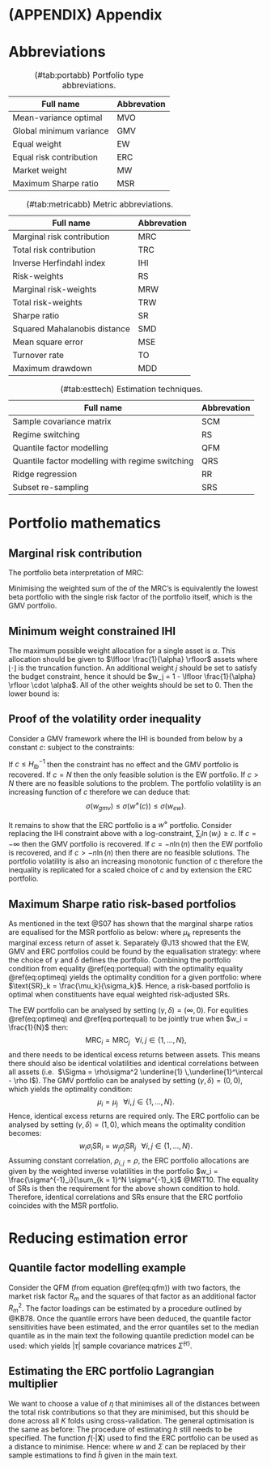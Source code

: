 # (APPENDIX) Appendix {-} 

# Abbreviations

| Full name               | Abbrevation |
|-------------------------|-------------|
| Mean-variance optimal   | MVO         |
| Global minimum variance | GMV         |
| Equal weight            | EW          |
| Equal risk contribution | ERC         |
| Market weight           | MW          |
| Maximum Sharpe ratio    | MSR         |

Table: (\#tab:portabb) Portfolio type abbreviations.

| Full name                    | Abbrevation |
|------------------------------|-------------|
| Marginal risk contribution   | MRC         |
| Total risk contribution      | TRC         |
| Inverse Herfindahl index     | IHI         |
| Risk-weights                 | RS          |
| Marginal risk-weights        | MRW         |
| Total risk-weights           | TRW         |
| Sharpe ratio                 | SR          |
| Squared Mahalanobis distance | SMD         |
| Mean square error            | MSE         |
| Turnover rate                | TO          |
| Maximum drawdown             | MDD         |

Table: (\#tab:metricabb) Metric abbreviations.

| Full name                                       | Abbrevation |
|-------------------------------------------------|-------------|
| Sample covariance matrix                        | SCM         |
| Regime switching                                | RS          |
| Quantile factor modelling                       | QFM         |
| Quantile factor modelling with regime switching | QRS         |
| Ridge regression                                | RR          |
| Subset re-sampling                              | SRS         |

Table: (\#tab:esttech) Estimation techniques.

# Portfolio mathematics

## Marginal risk contribution {#mrcapp}

The portfolio beta interpretation of MRC:

\begin{align*}
\frac{\partial}{\partial w_i} \Big [ \sigma(w) \Big ] & = \frac{\partial}{\partial w_i}  \Big [ (w^\intercal \Sigma w)^{\frac{1}{2}} \Big ], & \\
& = \frac{1}{2} \cdot (w^\intercal \Sigma w)^{-\frac{1}{2}} \cdot \frac{\partial}{\partial w_i} \Big [ w^\intercal \Sigma w \Big ], &  \text{(chain rule)} \\
& = \frac{\frac{1}{2}\cdot 2 \cdot (\Sigma w)_i}{\sqrt{w^\intercal \Sigma w}}, &  \text{(as given in the main text)} \\
& = \frac{\mathbb{COV}[R_i, R_p]}{\sqrt{w^\intercal \Sigma w}}, &   \text{($R_i$- returns on asset i)} \\
& = \mathbb{SD}[(R_p)] \cdot  \frac{\mathbb{COV}[R_i, R_p]}{\mathbb{VAR}[(R_p)]}, & \\
& = \mathbb{SD}[(R_p)] \cdot \beta_{i, p}\;. &
\end{align*}

Minimising the weighted sum of the of the MRC's is equivalently the lowest beta portfolio with the
single risk factor of the portfolio itself, which is the GMV portfolio.
\begin{align*}
\sum_{i = 1}^N w_i \cdot \frac{\partial}{\partial w_i} \Big [ \sigma(w) \Big ] & = \frac{\sum_{i = 1}^N w_i \cdot (\Sigma w)_i}{\sqrt{w^\intercal \Sigma w}}, & \\
\underset{w}{\text{argmin}} \Big \{\sum_{i = 1}^N w_i \cdot \frac{\partial}{\partial w_i} \Big [ \sigma(w) \Big ]  \Big \} & = \underset{w}{\text{argmin}} \Big \{ \sqrt{w^\intercal \Sigma w} \Big\},&   \text{(Taking the minimum on   both sides)}\\
& = \underset{w}{\text{argmin}} \Big \{w^\intercal \Sigma w \} . &  \text{($\sqrt{\cdot}$ monotonic)}\\
\end{align*}

## Minimum weight constrained IHI {#ihimax}

The maximum possible weight allocation for a single asset is $\alpha$. This allocation should be given
to $\lfloor \frac{1}{\alpha} \rfloor$ assets where $\lfloor \cdot \rfloor$ is the truncation function.
An additional weight $j$ should be set to satisfy the budget constraint, hence it should be 
$w_j = 1 - \lfloor \frac{1}{\alpha} \rfloor \cdot \alpha$. All of the other weights should be set to
0. Then the lower bound is:
\begin{align*}
H_{\text{lb}}^{-1} & = \frac{1}{\lfloor \frac{1}{\alpha} \rfloor \cdot \alpha^2 + (1- \lfloor \frac{1}{\alpha}\rfloor \cdot \alpha)^2} \;\; .
\end{align*}

## Proof of the volatility order inequality {#volineq}

Consider a GMV framework where the IHI is bounded from below by a constant $c$:
\begin{align*} 
w^\diamond = \underset{w}{\text{argmin}} \Big \{ w^\intercal \Sigma w \Big \},
\end{align*}
subject to the constraints:
\begin{align*}
\mathcal{C}(w) &= 
\begin{cases}
H^{-1}(w) \geq c \\
w^\intercal \underline{1} = 1 \;\; \\
0 \leq w_i \leq \alpha, \; \forall i \;\;\; .
\end{cases}
\end{align*}

If $c \leq H^{-1}_{lb}$ then the constraint has no effect and the GMV portfolio is recovered. If 
$c = N$ then the only feasible solution is the EW portfolio. If $c > N$ there are no feasible
solutions to the problem. The portfolio volatility is an increasing function of $c$ therefore we can
deduce that: $$\sigma(w_{gmv}) \leq \sigma(w^\diamond(c)) \leq \sigma (w_{ew}).$$

It remains to show that the ERC portfolio is a $w^\diamond$ portfolio. Consider replacing the IHI
constraint above with a log-constraint, $\sum_i \ln(w_i) \geq c$. If $c = - \infty$ then the GMV
portfolio is recovered. If $c = -n \ln(n)$ then the EW portfolio is recovered, and if $c > -n\ln(n)$
then there are no feasible solutions. The portfolio volatility is also an increasing monotonic
function of c therefore the inequality is replicated for a scaled choice of $c$ and by extension the
ERC portfolio.

## Maximum Sharpe ratio risk-based portfolios {#msrrbport}

As mentioned in the text @S07 has shown that the marginal sharpe ratios are equalised for the MSR
portfolio as below:
\begin{align}
\frac{\mu_i}{\text{MRC}_i} & = \frac{\mu_j}{\text{MRC}_j} \;\;\; \forall i, j \in \{1, ..., N \}, (\#eq:optimeq)
\end{align}
where $\mu_k$ represents the marginal excess return of asset k. Separately @J13 showed that the
EW, GMV and ERC portfolios could be found by the equalisation strategy:
\begin{align}
w_i^\gamma \sigma^{-\delta}_i \text{MRC}_i & = w_j^\gamma \sigma^{-\delta}_j \text{MRC}_j \;\;\; \forall i, j \in \{1, ..., N \}, (\#eq:portequal)
\end{align}
where the choice of $\gamma$ and $\delta$ defines the portfolio. Combining the portfolio condition
from equality \@ref(eq:portequal) with the optimality equality \@ref(eq:optimeq) yields the optimality
condition for a given portfolio:
\begin{align}
w_i^\gamma \sigma_i^{(1- \delta)} \text{SR}_i & = w_j^\gamma \sigma_j^{(1- \delta)} \text{SR}_j \;\;\; \forall i, j \in \{1, ..., N \},
\end{align}
where $\text{SR}_k = \frac{\mu_k}{\sigma_k}$. Hence, a risk-based portfolio is optimal when
constituents have equal weighted risk-adjusted SRs.

The EW portfolio can be analysed by setting $(\gamma, \delta) = (\infty, 0)$. For equlities
\@ref(eq:optimeq) and \@ref(eq:portequal) to be jointly true when $w_i = \frac{1}{N}$ then:
$$\text{MRC}_i = \text{MRC}_j \;\;\; \forall i, j \in \{1, ..., N \},$$
and there needs to be identical excess returns between assets. This means there should also be
identical volatilities and identical correlations between all assets (i.e. 
$\Sigma = \rho\sigma^2 \underline{1} \,\underline{1}^\intercal - \rho I$). The GMV portfolio can be
analysed by setting $(\gamma, \delta) = (0,0)$, which yields the optimality condition: 
$$\mu_i = \mu_j \;\;\; \forall i, j \in \{1, ..., N \}.$$
Hence, identical excess returns are required only. The ERC portfolio can be analysed by setting
$(\gamma, \delta) = (1, 0)$, which  means the optimality condition becomes:
$$w_i \sigma_i \text{SR}_i = w_j \sigma_j \text{SR}_j \;\;\; \forall i, j \in \{1, ..., N \}.$$
Assuming constant correlation, $\rho_{i, j} = \rho$, the ERC portfolio allocations are given by the
weighted inverse volatilities in the portfolio $w_i = \frac{\sigma^{-1}_i}{\sum_{k = 1}^N
\sigma^{-1}_k}$ @MRT10. The equality of SRs is then the requirement for the above shown condition to
hold. Therefore, identical correlations and SRs  ensure that the ERC portfolio coincides with the MSR
portfolio.

# Reducing estimation error


## Quantile factor modelling example {#qfmexample}

Consider the QFM (from equation \@ref(eq:qfm)) with two factors, the market risk factor $R_m$ and the
squares of that factor as an additional factor $R_m^2$. The factor loadings can be estimated by a
procedure outlined by @KB78. Once the quantile errors have been deduced, the quantile factor
sensitivities have been estimated, and the error quantiles set to the median quantile as in the main
text the following quantile prediction model can be used:
\begin{align}
\hat{\mathcal{Q}}(\tau) = \hat{\alpha} (\tau) + \hat{\beta}_1^\intercal(\tau)R_m + \hat{\beta}_2^\intercal(\tau)R_m^2 + \epsilon_t(0.5),
\end{align}
which yields $|\tau|$ sample covariance matrices $\hat{\Sigma}^{(\tau)}$.

## Estimating the ERC portfolio Lagrangian multiplier {#etaest}

We want to choose a value of $\eta$ that minimises all of the distances between the total risk
contributions so that they are minimised, but this should be done across all $K$ folds using
cross-validation. The general optimisation is the same as before:
\begin{align}
\eta^* = \underset{\eta}{\text{argmin}} \Big \{ \frac{1}{K} \sum_{k = 1}^K \hat{h}_k^{erc}(\eta, \mathcal{I}_k, \mathcal{I}_{-k})\Big \}.
\end{align}
The procedure of estimating $h$ still needs to be specified. The function $f(\cdot|\textbf{X})$ used
to find the ERC portfolio can be used as a distance to minimise. Hence:
\begin{align}
h_k^{erc}(\eta, \mathcal{I}_k, \mathcal{I}_{-k}) = \sum_{i = 1}^N  \sum_{j \geq i}^N(w_{i, \mathcal{I}_{-k}}(\Sigma_{\mathcal{I}_k} w_{\mathcal{I}_{-k}})_i - w_{j, \mathcal{I}_{-k}}(\Sigma_{\mathcal{I}_k} w_{\mathcal{I}_{-k}})_j )^2,
\end{align}
where $w$ and $\Sigma$ can be replaced by their sample estimations to find $\hat{h}$ given in the 
main text.
